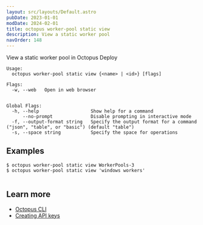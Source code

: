 ```yaml
---
layout: src/layouts/Default.astro
pubDate: 2023-01-01
modDate: 2024-02-01
title: octopus worker-pool static view
description: View a static worker pool
navOrder: 148
---
```


View a static worker pool in Octopus Deploy

```
Usage:
  octopus worker-pool static view {<name> | <id>} [flags]

Flags:
  -w, --web   Open in web browser


Global Flags:
  -h, --help                   Show help for a command
      --no-prompt              Disable prompting in interactive mode
  -f, --output-format string   Specify the output format for a command ("json", "table", or "basic") (default "table")
  -s, --space string           Specify the space for operations

```

## Examples

<SamplesInstance />

```
$ octopus worker-pool static view WorkerPools-3
$ octopus worker-pool static view 'windows workers'


```

## Learn more

- [Octopus CLI](/docs/octopus-rest-api/cli)
- [Creating API keys](/docs/octopus-rest-api/how-to-create-an-api-key)